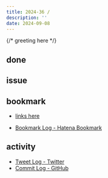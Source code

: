 ```yaml
---
title: 2024-36 / 
description: ''
date: 2024-09-08
---
```


{/* greeting here */}

## done

### 

## issue

### 

## bookmark

- [links here]()


- [Bookmark Log - Hatena Bookmark](https://b.hatena.ne.jp/Ryo_K/bookmark)

## activity

<Tweet tweetLink="" />
<Instagram instagramId="" />
<YouTube youTubeId="" />

- [Tweet Log - Twitter](https://twitter.com/search?q=(from%3Alegnoh)%20until%3A2024-09-08%20since%3A2024-09-02%20-filter%3Areplies&src=typed_query)
- [Commit Log - GitHub](https://github.com/legnoh?tab=overview&from=2024-09-02&to=2024-09-08)
